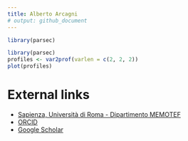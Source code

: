 ```yaml
---
title: Alberto Arcagni
# output: github_document
---
```

```R
library(parsec)
```
```R
library(parsec)
profiles <- var2prof(varlen = c(2, 2, 2))
plot(profiles)
```

# External links

* [Sapienza, Università di Roma - Dipartimento MEMOTEF](https://web.uniroma1.it/memotef/users/arcagni-alberto)
* [ORCID](https://orcid.org/0000-0003-4170-1447)
* [Google Scholar](https://scholar.google.it/citations?user=0PfEpdkAAAAJ&hl=it)